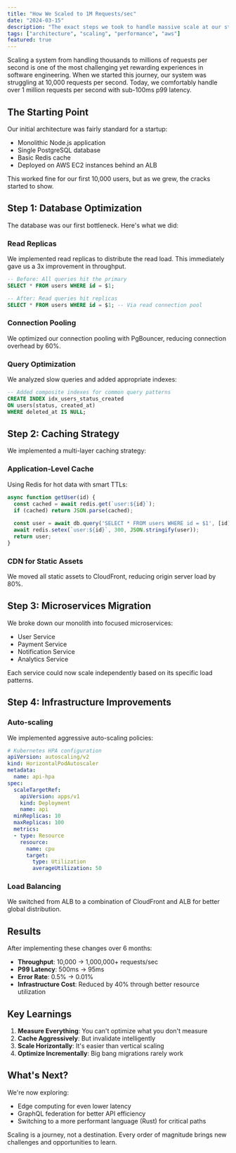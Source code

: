 ```yaml
---
title: "How We Scaled to 1M Requests/sec"
date: "2024-03-15"
description: "The exact steps we took to handle massive scale at our startup, from database optimization to caching strategies and infrastructure improvements."
tags: ["architecture", "scaling", "performance", "aws"]
featured: true
---
```


Scaling a system from handling thousands to millions of requests per second is one of the most challenging yet rewarding experiences in software engineering. When we started this journey, our system was struggling at 10,000 requests per second. Today, we comfortably handle over 1 million requests per second with sub-100ms p99 latency.

## The Starting Point

Our initial architecture was fairly standard for a startup:
- Monolithic Node.js application
- Single PostgreSQL database
- Basic Redis cache
- Deployed on AWS EC2 instances behind an ALB

This worked fine for our first 10,000 users, but as we grew, the cracks started to show.

## Step 1: Database Optimization

The database was our first bottleneck. Here's what we did:

### Read Replicas
We implemented read replicas to distribute the read load. This immediately gave us a 3x improvement in throughput.

```sql
-- Before: All queries hit the primary
SELECT * FROM users WHERE id = $1;

-- After: Read queries hit replicas
SELECT * FROM users WHERE id = $1; -- Via read connection pool
```

### Connection Pooling
We optimized our connection pooling with PgBouncer, reducing connection overhead by 60%.

### Query Optimization
We analyzed slow queries and added appropriate indexes:

```sql
-- Added composite indexes for common query patterns
CREATE INDEX idx_users_status_created 
ON users(status, created_at) 
WHERE deleted_at IS NULL;
```

## Step 2: Caching Strategy

We implemented a multi-layer caching strategy:

### Application-Level Cache
Using Redis for hot data with smart TTLs:

```javascript
async function getUser(id) {
  const cached = await redis.get(`user:${id}`);
  if (cached) return JSON.parse(cached);
  
  const user = await db.query('SELECT * FROM users WHERE id = $1', [id]);
  await redis.setex(`user:${id}`, 300, JSON.stringify(user));
  return user;
}
```

### CDN for Static Assets
We moved all static assets to CloudFront, reducing origin server load by 80%.

## Step 3: Microservices Migration

We broke down our monolith into focused microservices:
- User Service
- Payment Service
- Notification Service
- Analytics Service

Each service could now scale independently based on its specific load patterns.

## Step 4: Infrastructure Improvements

### Auto-scaling
We implemented aggressive auto-scaling policies:

```yaml
# Kubernetes HPA configuration
apiVersion: autoscaling/v2
kind: HorizontalPodAutoscaler
metadata:
  name: api-hpa
spec:
  scaleTargetRef:
    apiVersion: apps/v1
    kind: Deployment
    name: api
  minReplicas: 10
  maxReplicas: 100
  metrics:
  - type: Resource
    resource:
      name: cpu
      target:
        type: Utilization
        averageUtilization: 50
```

### Load Balancing
We switched from ALB to a combination of CloudFront and ALB for better global distribution.

## Results

After implementing these changes over 6 months:
- **Throughput**: 10,000 → 1,000,000+ requests/sec
- **P99 Latency**: 500ms → 95ms
- **Error Rate**: 0.5% → 0.01%
- **Infrastructure Cost**: Reduced by 40% through better resource utilization

## Key Learnings

1. **Measure Everything**: You can't optimize what you don't measure
2. **Cache Aggressively**: But invalidate intelligently
3. **Scale Horizontally**: It's easier than vertical scaling
4. **Optimize Incrementally**: Big bang migrations rarely work

## What's Next?

We're now exploring:
- Edge computing for even lower latency
- GraphQL federation for better API efficiency
- Switching to a more performant language (Rust) for critical paths

Scaling is a journey, not a destination. Every order of magnitude brings new challenges and opportunities to learn.
